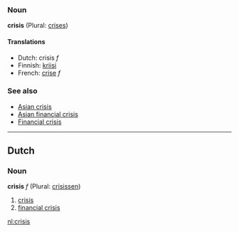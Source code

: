 === Noun ===
'''crisis''' (Plural: [[crises]])

====Translations====
*Dutch: crisis ''f''
*Finnish: [[kriisi]]
*French: [[crise]] ''f''

===See also===
*[[Asian crisis]]
*[[Asian financial crisis]]
*[[Financial crisis]]

----
==Dutch==
===Noun===
'''crisis''' ''f'' (Plural: [[crisissen]])

# [[crisis]]
# [[financial crisis]]

[[nl:crisis]]